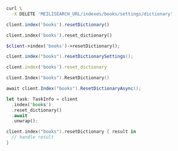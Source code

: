 <CodeGroup>

```bash cURL
curl \
  -X DELETE 'MEILISEARCH_URL/indexes/books/settings/dictionary'
```

```javascript JS
client.index('books').resetDictionary()
```

```python Python
client.index('books').reset_dictionary()
```

```php PHP
$client->index('books')->resetDictionary();
```

```java Java
client.index("books").resetDictionarySettings();
```

```ruby Ruby
client.index('books').reset_dictionary
```

```go Go
client.Index("books").ResetDictionary()
```

```csharp C#
await client.Index("books").ResetDictionaryAsync();
```

```rust Rust
let task: TaskInfo = client
  .index('books')
  .reset_dictionary()
  .await
  .unwrap();
```

```swift Swift
client.index("books").resetDictionary { result in
  // handle result
}
```
</CodeGroup>
